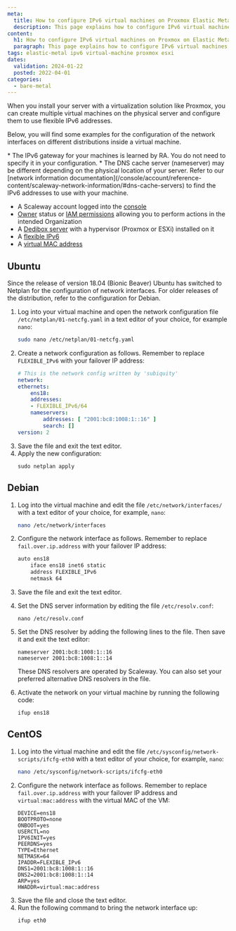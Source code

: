 ```yaml
---
meta:
  title: How to configure IPv6 virtual machines on Proxmox Elastic Metal
  description: This page explains how to configure IPv6 virtual machines on Proxmox on Elastic Metal
content:
  h1: How to configure IPv6 virtual machines on Proxmox on Elastic Metal
  paragraph: This page explains how to configure IPv6 virtual machines on Proxmox on Elastic Metal
tags: elastic-metal ipv6 virtual-machine proxmox esxi
dates:
  validation: 2024-01-22
  posted: 2022-04-01
categories:
  - bare-metal
---
```


When you install your server with a virtualization solution like Proxmox, you can create multiple virtual machines on the physical server and configure them to use flexible IPv6 addresses.

Below, you will find some examples for the configuration of the network interfaces on different distributions inside a virtual machine.

<Message type="tip">
  * The IPv6 gateway for your machines is learned by RA. You do not need to specify it in your configuration.
  * The DNS cache server (nameserver) may be different depending on the physical location of your server. Refer to our [network information documentation](/console/account/reference-content/scaleway-network-information/#dns-cache-servers) to find the IPv6 addresses to use with your machine.
</Message>

<Macro id="requirements" />

- A Scaleway account logged into the [console](https://console.scaleway.com/)
- [Owner](/identity-and-access-management/iam/concepts/#owner) status or [IAM permissions](/identity-and-access-management/iam/concepts/#permission) allowing you to perform actions in the intended Organization
- A [Dedibox server](/dedibox/dedicated-servers/how-to/order-a-server) with a hypervisor (Proxmox or ESXi) installed on it
- A [flexible IPv6](/bare-metal/elastic-metal/how-to/order-flexible-ip/)
- A [virtual MAC address](/dedibox-network/ip-failover/concepts/#virtual-mac-address)


## Ubuntu 

Since the release of version 18.04 (Bionic Beaver) Ubuntu has switched to Netplan for the configuration of network interfaces. For older releases of the distribution, refer to the configuration for Debian.

1. Log into your virtual machine and open the network configuration file `/etc/netplan/01-netcfg.yaml` in a text editor of your choice, for example `nano`:
    ```sh
    sudo nano /etc/netplan/01-netcfg.yaml
    ```
2. Create a network configuration as follows. Remember to replace `FLEXIBLE_IPv6` with your failover IP address: 
    ```yaml
    # This is the network config written by 'subiquity'
    network:
    ethernets:
        ens18:
        addresses:
        - FLEXIBLE_IPv6/64
        nameservers:
            addresses: [ "2001:bc8:1008:1::16" ]
            search: []
    version: 2
    ```
3. Save the file and exit the text editor.
4. Apply the new configuration:
    ```
    sudo netplan apply
    ```

## Debian

1. Log into the virtual machine and edit the file `/etc/network/interfaces/` with a text editor of your choice, for example, `nano`:
    ```sh
    nano /etc/network/interfaces
    ```
2. Configure the network interface as follows. Remember to replace `fail.over.ip.address` with your failover IP address:
    ```sh
    auto ens18
        iface ens18 inet6 static
        address FLEXIBLE_IPv6
        netmask 64
    ```
3. Save the file and exit the text editor.
4. Set the DNS server information by editing the file `/etc/resolv.conf`:
    ```
    nano /etc/resolv.conf
    ```
5. Set the DNS resolver by adding the following lines to the file. Then save it and exit the text editor:
    ```
    nameserver 2001:bc8:1008:1::16
    nameserver 2001:bc8:1008:1::14
    ```

    <Message typ="tip">
      These DNS resolvers are operated by Scaleway. You can also set your preferred alternative DNS resolvers in the file.
    </Message>
6. Activate the network on your virtual machine by running the following code:
    ```
    ifup ens18
    ```

## CentOS

1. Log into the virtual machine and edit the file `/etc/sysconfig/network-scripts/ifcfg-eth0` with a text editor of your choice, for example, `nano`:
    ```sh
    nano /etc/sysconfig/network-scripts/ifcfg-eth0
    ```
2. Configure the network interface as follows. Remember to replace `fail.over.ip.address` with your failover IP address and `virtual:mac:address` with the virtual MAC of the VM:
    ```
    DEVICE=ens18
    BOOTPROTO=none
    ONBOOT=yes
    USERCTL=no
    IPV6INIT=yes
    PEERDNS=yes
    TYPE=Ethernet
    NETMASK=64
    IPADDR=FLEXIBLE_IPv6
    DNS1=2001:bc8:1008:1::16
    DNS2=2001:bc8:1008:1::14
    ARP=yes
    HWADDR=virtual:mac:address
    ```
3. Save the file and close the text editor.
4. Run the following command to bring the network interface up:
    ```
    ifup eth0
    ```


